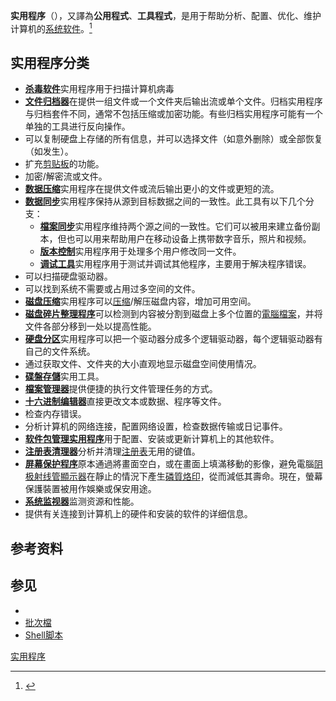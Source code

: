 {{noteTA|G1=IT}}
'''实用程序'''（{{lang-en|Utility software}}），又譯為'''公用程式'''、'''工具程式'''，是用于帮助分析、配置、优化、维护计算机的[[系统软件|系统软件]]。<ref>{{cite book|last1=Parsons|first1=June Jamrich|last2=Oja|first2=Dan|title=New Perspectives on Computer Concepts 2014: Comprehensive|date=2013|publisher=Cengage Learning|page=129|url=http://books.google.com/books?id=Je0WAAAAQBAJ&lpg=PA129&dq=%22utility%20software%22&pg=PA129#v=onepage&q=%22utility%20software%22&f=falseisbn=978-1-285-09692-6|access-date=2014-08-24|archive-date=2014-07-04|archive-url=https://web.archive.org/web/20140704115603/http://books.google.com/books?id=Je0WAAAAQBAJ&lpg=PA129&dq=%22utility%20software%22&pg=PA129#v=onepage&q=%22utility%20software%22&f=falseisbn=978-1-285-09692-6|dead-url=no}}</ref> 

==实用程序分类==
*'''[[杀毒软件|杀毒软件]]'''实用程序用于扫描计算机病毒
*'''[[文件归档器|文件归档器]]'''在提供一组文件或一个文件夹后输出流或单个文件。归档实用程序与归档套件不同，通常不包括压缩或加密功能。有些归档实用程序可能有一个单独的工具进行反向操作。
*'''{{link-en|备份软件|Backup software}}'''可以复制硬盘上存储的所有信息，并可以选择文件（如意外删除）或全部恢复（如发生{{link-en|硬盘故障|Hard disk drive failure}}）。
*'''{{link-en|剪贴板管理器|Clipboard manager}}'''扩充[[剪贴板|剪贴板]]的功能。
*'''{{link-en|文件系统级加密|Filesystem-level encryption}}'''加密/解密流或文件。
*'''[[数据压缩|数据压缩]]'''实用程序在提供文件或流后输出更小的文件或更短的流。
*'''[[数据同步|数据同步]]'''实用程序保持从源到目标数据之间的一致性。此工具有以下几个分支：
**'''[[檔案同步|檔案同步]]'''实用程序维持两个源之间的一致性。它们可以被用来建立备份副本，但也可以用来帮助用户在移动设备上携带数字音乐，照片和视频。
**'''[[版本控制|版本控制]]'''实用程序用于处理多个用户修改同一文件。
**'''[[调试工具|调试工具]]'''实用程序用于测试并调试其他程序，主要用于解决程序错误。
*'''{{link-en|磁盘检查程序|Disk checker}}'''可以扫描硬盘驱动器。
*'''{{link-en|磁盘清理程序|Disk cleaner}}'''可以找到系统不需要或占用过多空间的文件。
*'''[[磁盘压缩|磁盘压缩]]'''实用程序可以[[数据压缩|压缩]]/解压磁盘内容，增加可用空间。
*'''[[磁盘碎片整理程序|磁盘碎片整理程序]]'''可以检测到内容被分割到磁盘上多个位置的[[電腦檔案|電腦檔案]]，并将文件各部分移到一处以提高性能。
*'''[[硬盘分区|硬盘分区]]'''实用程序可以把一个驱动器分成多个逻辑驱动器，每个逻辑驱动器有自己的文件系统。
*'''{{link-en|磁盘空间分析器|Disk space analyzer}}'''通过获取文件、文件夹的大小直观地显示磁盘空间使用情况。
*'''[[碟盤存儲|碟盤存儲]]'''实用工具。
*'''[[檔案管理器|檔案管理器]]'''提供便捷的执行文件管理任务的方式。
*'''[[十六进制编辑器|十六进制编辑器]]'''直接更改文本或数据、程序等文件。
*'''{{link-en|内存测试器|Memory tester}}'''检查内存错误。
*'''{{link-en|网络实用程序|Network utility}}'''分析计算机的网络连接，配置网络设置，检查数据传输或日记事件。
*'''[[软件包管理系统|软件包管理实用程序]]'''用于配置、安装或更新计算机上的其他软件。
*'''[[注册表清理器|注册表清理器]]'''分析并清理[[注册表|注册表]]无用的键值。
*'''[[屏幕保护程序|屏幕保护程序]]'''原本通過將畫面空白，或在畫面上填滿移動的影像，避免電腦[[阴极射线管|阴极射线管]][[顯示器|顯示器]]在靜止的情況下產生[[磷質烙印|磷質烙印]]，從而減低其壽命。現在，螢幕保護裝置被用作娛樂或保安用途。
*'''[[系统监视器|系统监视器]]'''监测资源和性能。
*'''{{link-en|系统分析器|System profiler}}'''提供有关连接到计算机上的硬件和安装的软件的详细信息。

==参考资料==
{{Reflist}}

==参见==
* {{link-en|IBM大型机实用程序|IBM mainframe utility programs}}
* [[批次檔|批次檔]]
* [[Shell脚本|Shell脚本]]

{{Authority control}}
[[Category:实用程序|实用程序]]